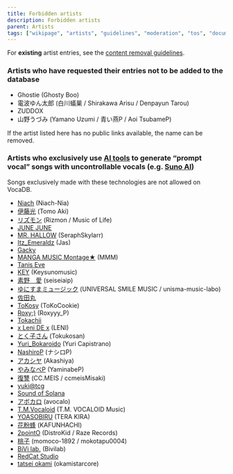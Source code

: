 ---
title: Forbidden artists
description: Forbidden artists
parent: Artists
tags: ["wikipage", "artists", "guidelines", "moderation", "tos", "documentation", "vocadb"]
---

For **existing** artist entries, see the [content removal guidelines](/docs/other-guidelines/content-removal-guidelines).

### Artists who have requested their entries not to be added to the database
* Ghostie (Ghosty Boo)
* 電波ゆん太郎 (白川蟻巣 / Shirakawa Arisu / Denpayun Tarou)
* ZUDDOX
* 山野うづみ (Yamano Uzumi / 青い燕P / Aoi TsubameP)

If the artist listed here has no public links available, the name can be removed.

### Artists who exclusively use [AI tools](https://vocadb.net/T/10766/ai-generated-music) to generate “prompt vocal” songs with uncontrollable vocals (e.g. [Suno AI](https://vocadb.net/T/10648/suno))
Songs exclusively made with these technologies are not allowed on VocaDB.
* [Niach](https://www.youtube.com/@Niach-music-) (Niach-Nia)
* [伊藤光](https://vocadb.net/Ar/147506) (Tomo Aki)
* [リズモン](https://www.youtube.com/@Rizmon888) (Rizmon / Music of Life)
* [JUNE JUNE](https://www.youtube.com/@JJJUNEJUNE)
* [MR. HALLOW](https://www.youtube.com/@SeraphSkylarr) (SeraphSkylarr)
* [Itz_Emeraldz](https://www.youtube.com/channel/UC9zHHY0qpUL4bTrhzOV5W4w) (Jas)
* [Gacky](https://www.youtube.com/channel/UC28M5s4KsL9KIsrQPmZaSXw)
* [MANGA MUSIC Montage★](https://www.youtube.com/@MMM_9482) (MMM)
* [Tanis Eve](https://www.youtube.com/@tanis-eve)
* [KEY](https://www.youtube.com/@Keysunomusic) (Keysunomusic)
* [素野　愛](https://www.youtube.com/@seiseiaip) (seiseiaip)
* [ゆにすまミュージック](https://www.youtube.com/channel/UCxGJfzoPyHc0L2ldvaDTlJA) (UNIVERSAL SMILE MUSIC / unisma-music-labo)
* [佐田丸](https://www.youtube.com/@%E4%BD%90%E7%94%B0%E4%B8%B8-l7b)
* [ToKosy](https://www.youtube.com/@ToKoCookie) (ToKoCookie)
* [Roxy;)](https://www.youtube.com/@Roxyyy_P) (Roxyyy_P)
* [Tokachii](https://www.youtube.com/@Tokachiiai594)
* [x Leni DE x](https://www.youtube.com/@xlenidex) (LENI)
* [とく子さん](https://www.nicovideo.jp/user/60793657) (Tokukosan)
* [Yuri_Bokaroido](https://www.youtube.com/channel/UCf2ZBKPt9wUyJQb3neLUeTA) (Yuri Capistrano)
* [NashiroP](https://www.youtube.com/channel/UCIXOIqkjG94H3PvxndT8DAw) (ナシロP)
* [アカシヤ](https://www.nicovideo.jp/user/137770063) (Akashiya)
* [やみなべP](https://www.youtube.com/channel/UCq5KC5nVBc3iSvzQCd80imQ) (YaminabeP)
* [復讐](https://www.youtube.com/channel/UCVdNRLGW6hg7JU98VETzesA) (CC.MEIS / ccmeisMisaki)
* [yuki@tcg](https://www.youtube.com/channel/UCGOylIoU7gQy12Z-a3T9Y-Q)
* [Sound of Solana](https://www.youtube.com/@SoundofSolana)
* [アボカロ](https://www.youtube.com/@avocaloid) (avocalo)
* [T.M.Vocaloid](https://www.nicovideo.jp/user/132865157) (T.M. VOCALOID Music)
* [YOASOBIRU](https://www.nicovideo.jp/user/136612973) (TERA KIRA)
* [花粉蜂](https://www.youtube.com/channel/UCzTkiuMD6dtQILK0GeHgO6w) (KAFUNHACHI)
* [2pointO](https://www.youtube.com/channel/UC6C71W10VeDKhRPUgfc1u1w) (DistroKid / Raze Records)
* [桃子](https://www.nicovideo.jp/user/139170408) (momoco-1892 / mokotapu0004)
* [BiVi lab.](https://www.youtube.com/@Bivilab) (Bivilab)
* [RedCat Studio](https://www.youtube.com/@RedCat_Studio)
* [tatsei okami](https://www.youtube.com/@okamistarcore) (okamistarcore)